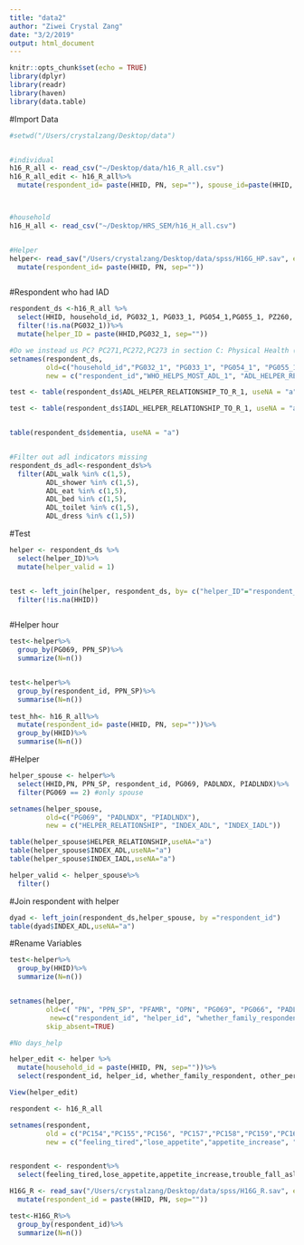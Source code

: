 ```yaml
---
title: "data2"
author: "Ziwei Crystal Zang"
date: "3/2/2019"
output: html_document
---
```


```r
knitr::opts_chunk$set(echo = TRUE)
library(dplyr)
library(readr)
library(haven)
library(data.table)
```

#Import Data
```r
#setwd("/Users/crystalzang/Desktop/data")


#individual
h16_R_all <- read_csv("~/Desktop/data/h16_R_all.csv")
h16_R_all_edit <- h16_R_all%>%
  mutate(respondent_id= paste(HHID, PN, sep=""), spouse_id=paste(HHID, PPN_SP))



#household
h16_H_all <- read_csv("~/Desktop/HRS_SEM/h16_H_all.csv")


#Helper
helper<- read_sav("/Users/crystalzang/Desktop/data/spss/H16G_HP.sav", encoding = NULL, user_na = FALSE)%>%
  mutate(respondent_id= paste(HHID, PN, sep=""))



```

#Respondent who had IAD
```r
respondent_ds <-h16_R_all %>%
  select(HHID, household_id, PG032_1, PG033_1, PG054_1,PG055_1, PZ260, PZ261, PZ262, PG016, PG021, PG023, PG025, PG030, PG014)%>%
  filter(!is.na(PG032_1))%>%
  mutate(helper_ID = paste(HHID,PG032_1, sep=""))

#Do we instead us PC? PC271,PC272,PC273 in section C: Physical Health (respondent)
setnames(respondent_ds,
         old=c("household_id","PG032_1", "PG033_1", "PG054_1", "PG055_1", "PZ260", "PZ261", "PZ262", "PG016", "PG021", "PG023","PG025", "PG030", "PG014"),
         new = c("respondent_id","WHO_HELPS_MOST_ADL_1", "ADL_HELPER_RELATIONSHIP_TO_R_1", "IADLS_WHO_HELPS_1", "IADL_HELPER_RELATIONSHIP_TO_R_1","depression", "alzheimer","dementia", "ADL_walk", "ADL_shower", "ADL_eat", "ADL_bed", "ADL_toilet", "ADL_dress"))

test <- table(respondent_ds$ADL_HELPER_RELATIONSHIP_TO_R_1, useNA = "a")

test <- table(respondent_ds$IADL_HELPER_RELATIONSHIP_TO_R_1, useNA = "a")


table(respondent_ds$dementia, useNA = "a")


#Filter out adl indicators missing
respondent_ds_adl<-respondent_ds%>%
  filter(ADL_walk %in% c(1,5), 
         ADL_shower %in% c(1,5),
         ADL_eat %in% c(1,5), 
         ADL_bed %in% c(1,5), 
         ADL_toilet %in% c(1,5), 
         ADL_dress %in% c(1,5))
```


#Test
```r
helper <- respondent_ds %>%
  select(helper_ID)%>%
  mutate(helper_valid = 1)


test <- left_join(helper, respondent_ds, by= c("helper_ID"="respondent_id"))%>%
  filter(!is.na(HHID))



```


#Helper hour
```r
test<-helper%>%
  group_by(PG069, PPN_SP)%>%
  summarize(N=n())


test<-helper%>%
  group_by(respondent_id, PPN_SP)%>%
  summarise(N=n())
 
test_hh<- h16_R_all%>%
  mutate(respondent_id= paste(HHID, PN, sep=""))%>%
  group_by(HHID)%>%
  summarise(N=n())
```

#Helper
```r
helper_spouse <- helper%>%
  select(HHID,PN, PPN_SP, respondent_id, PG069, PADLNDX, PIADLNDX)%>%
  filter(PG069 == 2) #only spouse

setnames(helper_spouse,
         old=c("PG069", "PADLNDX", "PIADLNDX"),
         new = c("HELPER_RELATIONSHIP", "INDEX_ADL", "INDEX_IADL"))

table(helper_spouse$HELPER_RELATIONSHIP,useNA="a")
table(helper_spouse$INDEX_ADL,useNA="a")
table(helper_spouse$INDEX_IADL,useNA="a")

helper_valid <- helper_spouse%>%
  filter()
```



#Join respondent with helper
```r
dyad <- left_join(respondent_ds,helper_spouse, by ="respondent_id")
table(dyad$INDEX_ADL,useNA="a")

```













#Rename Variables
```r
test<-helper%>%
  group_by(HHID)%>%
  summarize(N=n())


setnames(helper, 
         old=c( "PN", "PPN_SP", "PFAMR", "OPN", "PG069", "PG066", "PADLNDX", "PIADLNDX", "PG070", "GP071", "PG072", "PG073", "PG074"),
          new=c("respondent_id", "helper_id", "whether_family_respondent", "other_person_number", "helper_relationship","who_helped_loop", "helper_ADL", "helper_IADL","freq_help", "days_help", "daily_help", "hours_help", "helper_sex"),  
         skip_absent=TRUE)

#No days_help

helper_edit <- helper %>%
  mutate(household_id = paste(HHID, PN, sep=""))%>%
  select(respondent_id, helper_id, whether_family_respondent, other_person_number, helper_relationship,who_helped_loop, helper_ADL, helper_IADL,freq_help, daily_help, hours_help, helper_sex)

View(helper_edit)


```


```r

respondent <- h16_R_all

setnames(respondent, 
         old = c("PC154","PC155","PC156", "PC157","PC158","PC159","PC160","PC161"),
         new = c("feeling_tired","lose_appetite","appetite_increase", "trouble_fall_asleep", "freq_trouble_fall_asleep", "trouble_concentrating", "feeling_down", "thoughts_about_death" ))


respondent <- respondent%>%
  select(feeling_tired,lose_appetite,appetite_increase,trouble_fall_asleep, freq_trouble_fall_asleep, trouble_concentrating, feeling_down, thoughts_about_death)
```


```r
H16G_R <- read_sav("/Users/crystalzang/Desktop/data/spss/H16G_R.sav", encoding = NULL, user_na = FALSE)%>%
  mutate(respondent_id = paste(HHID, PN, sep=""))
```

```r
test<-H16G_R%>%
  group_by(respondent_id)%>%
  summarize(N=n())

```


